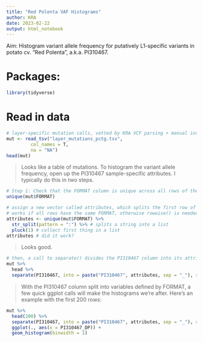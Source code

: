 ```yaml
---
title: "Red Polenta VAF Histograms"
author: KRA
date: 2023-02-22
output: html_notebook
---
```


Aim: Histogram variant allele frequency for putatively
L1-specific variants in potato cv. "Red Polenta", a.k.a.
PI310467.

# Packages:
```r
library(tidyverse)
```

# Read in data
```r
# layer-specific mutation calls, vetted by KRA VCF parsing + manual inspection
mut <- read_tsv("layer_mutations_pctg.tsv",
         col_names = T,
         na = "NA")
head(mut)
```

> Looks like a table of mutations. To histogram the variant allele
frequency, open up the PI310467 sample-specific attributes. I typically
do this in two steps.

```r
# Step 1: Check that the FORMAT column is unique across all rows of the data frame
unique(mut$FORMAT)
```

```r
# assign a new vector called attributes, which splits the first row of the FORMAT column by colon
# works if all rows have the same FORMAT, otherwise rowwise() is needed
attributes <- unique(mut$FORMAT) %>% 
  str_split(pattern = ":") %>% # splits a string into a list
  pluck(1) # collect first thing in a list
attributes # did it work?
```

> Looks good.

```r
# then, a call to separate() divides the PI310467 column into its attributes 
mut %>% 
  head %>% 
  separate(PI310467, into = paste("PI310467", attributes, sep = "_"), sep = ":", convert = T) 
```

> With the PI310467 column split into variables defined by FORMAT,
a few quick ggplot calls will make the histograms we're after.
Here's an example with the first 200 rows:

```r
mut %>% 
  head(200) %>% 
  separate(PI310467, into = paste("PI310467", attributes, sep = "_"), sep = ":", convert = T) %>% 
  ggplot(., aes(x = PI310467_DP)) +
  geom_histogram(binwidth = 1)
```

